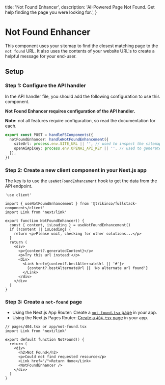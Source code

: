 
  title: 'Not Found Enhancer',
  description:
    'AI-Powered Page Not Found. Get help finding the page you were looking for.',
}

# Not Found Enhancer

<NotFoundEnhancer />

This component uses your sitemap to find the closest matching page to the `not found` URL.
It also uses the contents of your website URL's to create a helpful message for your end-user.

## Setup

### Step 1: Configure the API handler

In the API handler file, you should add the following configuration to use this component.

**Not Found Enhancer requires configuration of the API handler.**

**Note:** not all features require configuration, so read the documentation for each.

```ts
export const POST = handleFSComponents({
  notFoundEnhancer: handleNotFoundEnhancement({
    siteUrl: process.env.SITE_URL || '', // used to inspect the sitemap
    openAiApiKey: process.env.OPENAI_API_KEY || '', // used to generate the contents
  }),
})
```

### Step 2: Create a new client component in your Next.js app

The key is to use the `useNotFoundEnhancement` hook to get the data from the API endpoint.

```tsx title="components/NotFoundEnhancer.tsx"
'use client'

import { useNotFoundEnhancement } from '@trikinco/fullstack-components/client'
import Link from 'next/link'

export function NotFoundEnhancer() {
  const { content, isLoading } = useNotFoundEnhancement()
  if (!content || isLoading) {
    return <p>Please wait, checking for other solutions...</p>
  }
  return (
    <div>
      <p>{content?.generatedContent}</p>
      <p>Try this url instead:</p>
      <div>
        <Link href={content?.bestAlternateUrl || '#'}>
          {content?.bestAlternateUrl || 'No alternate url found'}
        </Link>
      </div>
    </div>
  )
}
```

### Step 3: Create a `not-found` page

- Using the Next.js App Router: Create a [`not-found.tsx` page](https://nextjs.org/docs/app/api-reference/file-conventions/not-found) in your app.
- Using the Next.js Pages Router: [Create a `404.tsx` page](https://nextjs.org/docs/pages/building-your-application/routing/custom-error#404-page) in your app.

```tsx
// pages/404.tsx or app/not-found.tsx
import Link from 'next/link'

export default function NotFound() {
  return (
    <div>
      <h2>Not Found</h2>
      <p>Could not find requested resource</p>
      <Link href="/">Return Home</Link>
      <NotFoundEnhancer />
    </div>
  )
}
```
